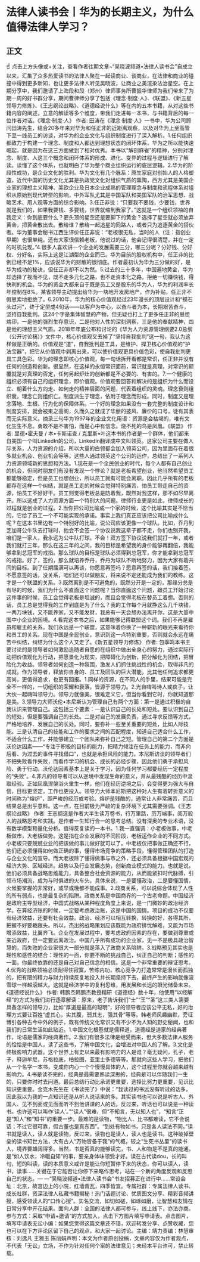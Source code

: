 # 法律人读书会丨华为的长期主义，为什么值得法律人学习？
## 正文
☝ 点击上方头像或+关注，查看作者往期文章~“吴晓波频道•法律人读书会”自成立以来，汇集了众多热爱读书的法律人聚在一起读商业、谈商业，在法律和商业的碰撞中得到更多新知，也让更多法律人听见吴晓波，让商业之美渲染法治星空。在上期分享中，我们邀请了上海段和段（郑州）律师事务所曹振华律师为我们带来了为期一周的好书群分享，期间曹律师分享了包括《理念·制度·人》、《联盟》、《新五星领导力修炼》、《王志纲论战略》、《道德经说什么》等在内的五本书籍，从对这些书籍内容的阐述，立意的解读等多个维度，带我们走进每一本书，与书籍背后的每一位作者对话。《理念·制度·人》  作者: 田涛在《理念·制度·人》一书中，华为公司顾问田涛先生，结合20多年来对华为和任正非的近距离观察，以及对华为上至高管下至一线员工的访谈，对华为的企业文化与组织制度进行了深入解析。1.任何组织都致力于构建一个理念、制度和人都达到理想状态的闭环体系，华为之所以能快速崛起，就是因为在这三方面做到了相对优秀。本书以“解剖麻雀”的精神，分别对理念、制度、人这三个概念和闭环体系的形成、进化、变异的过程与逻辑进行了解读。读懂了这个体系，也就明白了华为整个商业组织运行的底层逻辑。2.华为的阶段性成功，是企业文化的胜利。华为文化有几个脉系：原生家庭对创始人的人格塑造，近代中国的历史文化尤其是执政党文化对组织气质的熏陶，西方尤其是美国企业家的理想主义精神、美欧企业及日本企业成熟的管理理念与制度和流程体系对组织从原始到现代转型的影响，中外军队尤其是中国军队和美国军队的治军思想、战略艺术、用人观等方面的综合影响。3.任正非说：“只要我不要钱，少要钱，世界就是我们的，如果我要钱、多要钱，世界就缩到我家了。”这就是一个组织领袖的自我定义：你到底要什么？要头顶的星空还是要脚下的黄金？选择了星空就必须放弃黄金，把黄金散出去。散给谁？散给一起追星的同路人，或者只为追逐黄金的搭伙者。华为董事会秘书江西生评价任正非说：“老板很无私，当时的人（注：指创业早期）也很单纯。还有大家很信赖老板，他说过的话，他会记得很清楚，并在一定的时机兑现。”4.很多人喜欢讲一个企业的发展需要三分，哪三分呢？分好钱、分好权、分好名，实际上这是江湖型的企业而已。华为目前的股权机构中，任正非的比例已经不足1%，应该说华为的财散的很彻底。作者最初认为华为三分做的好，是华为成功的秘诀，但任正非却不以为然。5.过去的三十多年，中国遍地黄金，华为却选择了视而不见，既不走多元化之路，也不走资本化之路。拒绝一切赚快钱，得快利的机会。华为的资金大都来自于既是员工又是股东的华为人，华为的利润率长年控制在8%。某省领导主动提出给华为一块地开发房地产，作为补贴，任正非不假思索地拒绝了。6.2010年，华为的核心价值观经过23年漫长的顶层设计和“摸石头过河”，终于定型成4句话——以客户为中心，以奋斗者为本，长期艰苦奋斗，坚持自我批判。这24个字是集体智慧的产物，但无疑也打上了更多任正非的思想烙印，一是他的强烈生存意识，二是他对人性的深刻洞察，三是他的奉献精神，四是他的理想主义气质。2018年年底公布和讨论的《华为人力资源管理纲要2.0总纲（公开讨论稿）》文件中，核心价值观又去掉了“坚持自我批判”这一句，我认为这样做是正确的。价值观是“道”，自我批判是工具，是维护、捍卫核心价值观的“护法宝器”，把它从价值观中剥离出来，可以使价值观更具价值色彩，使自我批判更具工具色彩。华为的理念即核心价值观，每一句话拆开看都是常识，任正非并没有任何的创造和创新。很显然，在这样的永恒常识面前，常识就是真理，对常识的颠覆就是对真理的否定，任何另起炉灶的创新都是不必要的、有害的。7.一个健康的组织必须有自己的组织理念，即价值观。价值观要回答和解决的是组织为什么而设立、朝着什么方向走、如何走的精神层面的问题，代表着组织的灵魂。理念衰则组织衰，理念亡则组织亡。制度派生于理念，依附于理念而形成。同时，制度又是理念落地、生根、行为化的保障体系。一个好的理念如果没有一套完整的制度设计和制度安排，就会被束之高阁，久而久之就成了华丽的披风、廉价的口号，徒有其表而无实际意义。摘录三句华为1997年的企业文化用语：资源是会枯竭的，唯有文化生生不息。勇敢不是不害怕，而是心中有信念。烧不死的鸟是凤凰。《联盟》  作者: 里德•霍夫曼 / 本•卡斯诺查 / 克里斯•叶这本书的作者是一个群体，他们都来自美国一个叫LinkedIn的公司，LinkedIn翻译成中文叫领英。这家公司主要在做人际关系，人力资源的介绍，所以大量的白领都会加入领英公司，因为里面存在着很多就业机会、创业机会等等。这些人通过领英这个公司的运作，总结出了一系列人力资源领域新的思想和方法。1.现在是一个全民创业的时代，每个人都有自己创业的机会，但同时朋友们有没有发现一个悖论？就是老板希望创业，他当然希望员工都能够稳定，但是员工也想创业，所以员工就有可能会离职。因此几乎所有的老板都存在这样一个纠结，就是员工走的时候会觉得特别痛苦，怕员工带走自己的资源，怕员工不好好干。员工则觉得老板总是防着我，既然对我这样，那不如尽早离开。所以这成了人力资源方面一个特别大的问题。律师行业更是如此，律师成长的过程就是创业的过程。2.当你把公司比喻成一个家的时候，这个比喻其实是不恰当的，它给了员工一个不可能实现的承诺。事实上我们真正应该把公司比喻成什么呢？在这本书里边有一个特别好的比喻，说公司应该更像一个球队。比如，乔丹到芝加哥公牛队去打球时，他会不会签一个协议说我这辈子都不走，你们也别开我，咱们是一家人，我永远为公牛队打球。不会！双方签下协议说我们就打一年，或者我们就打三年，那么在这三年的之间，我的目标是希望我的身价能够再翻倍，我能够拿到总冠军的戒指。那么球队的目标是球队必须得到总冠军，你才能拿到总冠军的戒指。好了，签约，那么就培养乔丹，乔丹为球队不断地努力，因为大家有着共同的目标。到了任期届满可以再谈，你愿意再签吗？愿意再签的话，我们接着签。不愿意签的话，没关系，咱们还可以做朋友，将来说不定还能成为我们的教练。这才是一个联盟的关系。3.既然离别是不可避免的，既然分开是一定的，那缘分总是有尽的时候，我们为什么不直面这个问题呢？当你直面这个问题，跟员工开始讨论这件事的时候，员工会觉得老板是坦诚的，而且会觉得老板在替员工着想。否则的话，员工总是觉得我的工作到底是为了什么？我的工作每个月就挣这么几千块钱，一两万块钱，又不能养家，又不能发财，我总有一天会想办法离开你，这是大量中国中小企业的困境。4.看完这本书之后，如果能够记得联盟这个词。我们不再是雇员和雇主的关系，我们永远是一个联盟，这意味着你换了一种崭新的眼光来看待你和员工的关系。现在中国是全民创业，意识到这一点特别重要，否则就会永远在痛苦中纠结，纠结为什么这个人又走了。《新五星领导力修炼》  作者: 包季鸣本书主要讨论的是领导者如何激励追随者自愿的在组织中做出全身心的努力，通过实际行动把价值观化为行动，把愿景化为现实，把障碍化为创新，把分解化为团结，把冒险化为收益。领导者如何创造一种氛围，激发人们抓住挑战性的机会，取得非凡的成就。作为领导者，释放你自身的、员工及团队的巨大潜能，比其他任何追求都更高尚，更值得追求，也更有回报。1.同样的资源，在不同人的手里，结果可能是完全不一样的，一切组织的荣耀和衰落，皆源于领导力。2.光自嗨叫诗人或疯子，让大伙一起嗨叫领导力。领导力就像美，很难定义它，但当你看到它时，你就知道那是美。3.领导力大师沃伦•本尼斯认为管理自己有两个方面：第一是通过积极的自我认识来管理自己。这包括三个要素：一是认识自己的长处和短处。要认识到自己的短处，但是要强调自己的长处。二是对自己的发展负责，通过寻求反馈等方式，严格地培养、发展自己的长处。同时，要弥补一些至关重要的短处，比如人际技能。三是认清自己的技能和工作的要求之间的匹配程度，知道自己适合什么工作，不适合什么工作，并能够建立一个团队来弥补自己之短。管理自己的第二个方面是沃伦达因素——“专注于积极的目标的能力，把精力倾注在任务上的能力，而非向后看、为过去的事件寻找借口”，也就是承担风险的能力。本尼斯访谈的领导者们不把失败看作失败，而看作学习的机会、成长的必经步骤，因此他们勇于承担风险、勇于行动。沃伦达因素基本上是关于学习，因为任何学习都要经历一定程度的“失败”。4.非凡的领导者可以从逆境中发现生命的意义，并从最残酷的经历中汲取经验。正如凤凰涅槃浴火重生一样，他们在经历逆境之后，会变得更为强大与自信，目标更坚定，工作也更投入。领导力大师本尼斯把这种对人生有着转折意义的时间称为“熔炉”，即严峻的经历或考验。熔炉是残酷的，通常让人非常痛苦，而且结果总是出乎意料。这一点，在目前极为严峻的复杂环境下尤其需要强调。《王志纲论战略》 作者: 王志纲这是作者大半生读万卷书，行万里路，历万端事，阅万般人的战略思考和实践。是作者一生知行合一的思考总结。没有深奥的专业术语，没有数学模型和量化分析。值得反复读的一本书。1.我一直强调：小老板做事，中老板做市，大老板做势。这是指在企业发展的不同阶段，老板运作企业的不同方式。小老板只要兢兢业业的把该做的事儿做好就可以了。中老板仅把事做正确还不行，他们还必须懂得如何做正确的事，懂得市场竞争的策略手段，懂得管理团队的打造与企业文化的宣导。而大老板除了懂得做事与市之外，还必须具备根据中国宏观的经济大势、区域经济。趋势以及行业发展态势，创新商业模式的能力。也就是说，他们必须具备战略思维能力，具备整合社会资源的能力，从而能紧扣时代脉搏，引领市场潮流，成为与时俱进的火车头。具体来说，一是要懂政治，二是要懂国情，火候要掌握的非常好，或早或晚都不能成事。2.政商关系，可以说综合体现了人性的所有弱点，也是最复杂的陷阱。政商关系是中国商界的一个古老命题。中国经济是政府主导型经济，中国式战略从某种程度角度上来说，是一门微妙的政治经济学。在算经济账的时候，一定要考虑政治账，这是中国的国情。项目的成功不仅要有经济效益，还要有社会效益。政治、经济可以相互转换，转换的好，各得其所，把握不好要栽跟头。所以，杰出的战略策划应该既能为政府排忧解难，又能为市场增添效益，比翼齐飞。企业在发展过程中，要考虑政府因素的存在，要做到尊重或亲近政府，但一定要远离政治。中国几乎所有成功的企业家，无一不是极具政治智慧的，而失败的企业家很大一部分就是落入了政商关系陷阱。3.战略预见其实也是理性和感性的结合：理性的一面，你要不断的挑战自己，纠正自己的判断；感性的一面，你最终依靠的还是自己对自己信念的相信。这是一个非常重要的辩证思考。4.优秀的战略领袖必须耐得住寂寞，苦练内功，核心竞争力打造常常是漫长而孤独的，把有限的精力与财力持续反复地投入并长期坚持下去，最终产生的影响就像滚雪球一样越滚越大。这就是经济学中的复利思维，用发展和长远的眼光储备未来。《道德经说什么》  作者: 韩鹏杰韩鹏杰教授精研《道德经》数十年，他使用“以经解经”的方式为我们进行逐章解读：原来，老子告诉我们“士”“王”“圣”这三类人需要具备怎样的领导力，比如“厚道是最高的聪明”，好的领导者应该公平无私，好的治理方式要让百姓“虚其心，实其腹，弱其志，强其骨”等等。韩老师风趣幽默，旁征博引各种古今中外的例子，既有传统文化常识又有不少不为人知的野史秘闻，也和我们的日常生活如此贴近。1.中国文化根基就是儒释道，道德经是道家的经典著作，论语是儒家的经典著作。2.我们有很多法律是继受而来，但大多数法律人服务的恰恰是中国人，读了这些书，了解中国文化，会增进对中国人的了解。3.文化是终极影响力武器。这个世界上有史以来最有影响力的人是谁？毫无疑问，孔子，老子，释迦牟尼，苏格拉底，柏拉图，亚里士多德等等。那就向这些人学习，把他们从一个名字一本书，变成你内心一个个慢慢具体的人，这个过程里你就会越来越有影响力。4.书是读不完的，经典是最需要熟读深思的，经典是可以伴随我们一生的，只要你时时去问道。最后总结行动比承诺更重要，选择比努力更重要，见识比知识更重要。金克木先生在《书读完了》中说：“我读过的书远没有听过的话多，因此我以为我的一点知识还是从听人说话来的多。其实读书也可以说是听古人、外国人、见不到面或见面而听不到他讲课的人的话。反过来，听话也可以说是一种读书。也许这可以叫作‘读人’。”“读人”很难，但“不知言，无以知人也”，“知言”正是“知人”和“知书”的重要一步。最难的是读物，“物比人、比书都难读，它不会说话；不过它很可靠，假古董也是真东西”。“到处有物如书，只是各人读法不同。”读书就是读人，读人就是读物，反过来，读物也是读人，读人也是读书。这种破掉壁垒的读书知世方法，大有古人“万物皆备于我”的气概，较之“生死书丛里”的读书人，境界要雄阔得多。当然，书是否真的能够读完，书、人和物是不是真的能通，是“如人饮水，冷暖自知”的事，要亲身体味领受才好。读在古代读dou，长的叫句，短的叫读，读的本质意义或许是能让你短暂停下来的状态，你可以读人，读书，读事……关键在于它能否让你停下来略作思考，站在一个新的角度反观和反思自己的状态。— —“吴晓波频道•法律人读书会”书友招募正在进行中......常设会址：北京，故宫边上的小院，红墙青瓦，四季皆宜。专属社群：专属法律人读书、成长社群，资深法律人私藏书籍揭秘！热门话题讨论、优质图文分享、精彩音频讲授，感受领读人的“口传心授”。实名交流，如切如磋，如琢如磨，让智慧和友情在日常分享中开花结果。面向人群：全国的法律人都可参与，线上线下，亦法亦商。参与方式：采取“申请+邀请”的方式加入，点击下方图片填写申请表。点击图片，填写申请表无讼小编：如果您觉得这篇文章还不错，欢迎转发分享、点赞收藏，您也可以在下方评论区留下自己的观点，和大家一起讨论。主编：靖力责编：林慧审核：刘逸凡 王雅玉 陈丽娟声明：本文为作者原创投稿，文章内容仅为作者观点，不代表「无讼」立场，不作为针对任何个案的法律意见；未经本平台许可，禁止转载。